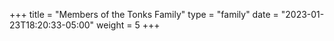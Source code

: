 +++
title = "Members of the Tonks Family"
type = "family"
date = "2023-01-23T18:20:33-05:00"
weight = 5
+++

